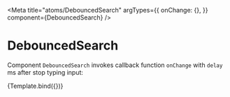 
<Meta
  title="atoms/DebouncedSearch"
  argTypes={{
    onChange: {},
  }}
  component={DebouncedSearch}
/>

# DebouncedSearch

Component `DebouncedSearch` invokes callback function `onChange` with `delay` ms after stop typing input:


<Canvas>
  <Story
    name="Value"
    args={{
      delay: 500,
    }}
  >
    {Template.bind({})}
  </Story>
</Canvas>
